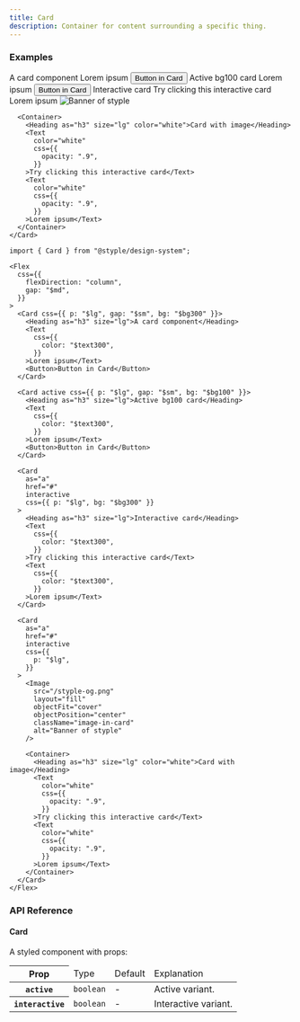 ```yaml
---
title: Card
description: Container for content surrounding a specific thing.
---
```


### Examples

<Preview>
  <Flex
    css={{
      flexDirection: "column",
      gap: "$md",
    }}
  >
    <Card css={{ p: "$lg", gap: "$sm", bg: "$bg300" }}>
      <Heading as="h3" size="lg">A card component</Heading>
      <Text
        css={{
          color: "$text300",
        }}
      >Lorem ipsum</Text>
      <Button>Button in Card</Button>
    </Card>
    <Card active css={{ p: "$lg", gap: "$sm", bg: "$bg100" }}>
      <Heading as="h3" size="lg">Active bg100 card</Heading>
      <Text
        css={{
          color: "$text300",
        }}
      >Lorem ipsum</Text>
      <Button>Button in Card</Button>
    </Card>
    <Card
      as="a"
      href="#"
      interactive
      css={{ p: "$lg", bg: "$bg300" }}
    >
      <Heading as="h3" size="lg">Interactive card</Heading>
      <Text
        css={{
          color: "$text300",
        }}
      >Try clicking this interactive card</Text>
      <Text
        css={{
          color: "$text300",
        }}
      >Lorem ipsum</Text>
    </Card>
    <Card
      as="a"
      href="#"
      interactive
      css={{
        p: "$lg",
      }}
    >
      <Image
        src="/styple-og.png"
        layout="fill"
        objectFit="cover"
        objectPosition="center"
        className="image-in-card"
        alt="Banner of styple"
      />

      <Container>
        <Heading as="h3" size="lg" color="white">Card with image</Heading>
        <Text
          color="white"
          css={{
            opacity: ".9",
          }}
        >Try clicking this interactive card</Text>
        <Text
          color="white"
          css={{
            opacity: ".9",
          }}
        >Lorem ipsum</Text>
      </Container>
    </Card>
  </Flex>
</Preview>

```tsx outline=true
import { Card } from "@styple/design-system";

<Flex
  css={{
    flexDirection: "column",
    gap: "$md",
  }}
>
  <Card css={{ p: "$lg", gap: "$sm", bg: "$bg300" }}>
    <Heading as="h3" size="lg">A card component</Heading>
    <Text
      css={{
        color: "$text300",
      }}
    >Lorem ipsum</Text>
    <Button>Button in Card</Button>
  </Card>

  <Card active css={{ p: "$lg", gap: "$sm", bg: "$bg100" }}>
    <Heading as="h3" size="lg">Active bg100 card</Heading>
    <Text
      css={{
        color: "$text300",
      }}
    >Lorem ipsum</Text>
    <Button>Button in Card</Button>
  </Card>

  <Card
    as="a"
    href="#"
    interactive
    css={{ p: "$lg", bg: "$bg300" }}
  >
    <Heading as="h3" size="lg">Interactive card</Heading>
    <Text
      css={{
        color: "$text300",
      }}
    >Try clicking this interactive card</Text>
    <Text
      css={{
        color: "$text300",
      }}
    >Lorem ipsum</Text>
  </Card>

  <Card
    as="a"
    href="#"
    interactive
    css={{
      p: "$lg",
    }}
  >
    <Image
      src="/styple-og.png"
      layout="fill"
      objectFit="cover"
      objectPosition="center"
      className="image-in-card"
      alt="Banner of styple"
    />

    <Container>
      <Heading as="h3" size="lg" color="white">Card with image</Heading>
      <Text
        color="white"
        css={{
          opacity: ".9",
        }}
      >Try clicking this interactive card</Text>
      <Text
        color="white"
        css={{
          opacity: ".9",
        }}
      >Lorem ipsum</Text>
    </Container>
  </Card>
</Flex>
```

### API Reference

#### Card

A styled component with props:

<Table>
  <Thead>
    <Tr>
      <Th>Prop</Th>
      <Td>Type</Td>
      <Td>Default</Td>
      <Td>Explanation</Td>
    </Tr>
  </Thead>
  <Tbody>
    <Tr>
      <Th>
        <Code>active</Code>
      </Th>
      <Td>
        <Code color="normal">boolean</Code>
      </Td>
      <Td>-</Td>
      <Td><Text>Active variant.</Text></Td>
    </Tr>
    <Tr>
      <Th>
        <Code>interactive</Code>
      </Th>
      <Td>
        <Code color="normal">boolean</Code>
      </Td>
      <Td>-</Td>
      <Td><Text>Interactive variant.</Text></Td>
    </Tr>
  </Tbody>
</Table>